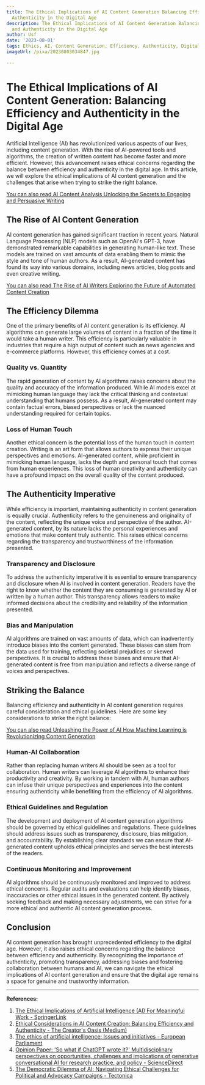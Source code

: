 ```yaml
---
title: The Ethical Implications of AI Content Generation Balancing Efficiency and
  Authenticity in the Digital Age
description: The Ethical Implications of AI Content Generation Balancing Efficiency
  and Authenticity in the Digital Age
author: Usf
date: '2023-08-01'
tags: Ethics, AI, Content Generation, Efficiency, Authenticity, Digital Age
imageUrl: /pixa/20230803034847.jpg

---
```

# The Ethical Implications of AI Content Generation: Balancing Efficiency  and Authenticity in the Digital Age

Artificial Intelligence (AI) has revolutionized various aspects of our lives, including content generation. With the rise of AI-powered tools and algorithms, the creation of  written content has become faster and more  efficient. However, this advancement raises ethical concerns regarding the balance between efficiency and authenticity in the digital age. In this article, we will explore  the ethical implications of AI content  generation and  the challenges that arise when trying  to strike the right  balance.

[You can also read AI Content Analysis Unlocking the Secrets to Engaging and Persuasive Writing](AI%20Content%20Analysis%20Unlocking%20the%20Secrets%20to%20Engaging%20and%20Persuasive%20Writing)


## The  Rise of AI Content Generation

AI content  generation  has gained  significant traction in recent years. Natural Language Processing (NLP) models such as OpenAI's GPT-3,  have demonstrated remarkable capabilities in  generating  human-like text. These models are trained on  vast amounts of data enabling them to mimic the style and tone of human authors.  As a result, AI-generated content has found its way into various  domains, including news articles,  blog posts and even creative writing.

[You  can also read The Rise  of AI Writers Exploring the Future of Automated Content Creation](The%20Rise%20of%20AI%20Writers%20Exploring%20the%20Future%20of%20Automated%20Content%20Creation)


## The Efficiency Dilemma

One of the primary benefits of AI  content generation is its efficiency. AI algorithms can generate large volumes of content in a fraction of the time it would take a human  writer. This  efficiency is particularly valuable in industries that  require a high output of content such  as  news agencies and e-commerce platforms. However, this efficiency comes at a cost.

### Quality vs. Quantity

The rapid generation of content by  AI algorithms raises concerns about the quality  and accuracy of the  information  produced. While AI models excel at mimicking human language they lack the critical thinking and contextual understanding that humans possess. As a result, AI-generated content may contain  factual errors, biased perspectives or lack the nuanced understanding required for certain topics.

###  Loss of Human Touch

Another ethical concern is the potential loss of the human touch  in content  creation. Writing is an  art form that allows authors to express their unique perspectives and emotions. AI-generated content, while proficient  in mimicking  human language, lacks the depth and personal touch that comes from human experiences. This loss of human creativity and authenticity can have a profound impact on the overall quality of the content  produced.

## The Authenticity Imperative

While  efficiency is important, maintaining authenticity  in content generation is equally crucial. Authenticity refers to the  genuineness  and originality of the content, reflecting  the unique voice and perspective of the author. AI-generated content, by its nature lacks the personal experiences and emotions that make content  truly authentic. This raises ethical concerns regarding the transparency and trustworthiness of the information presented.

### Transparency and Disclosure

To  address the authenticity imperative it is  essential  to ensure transparency and disclosure when AI is  involved in content generation. Readers have the right to know whether the content they are consuming is generated by AI or written by a human author. This transparency allows readers to make informed decisions about the credibility and reliability of  the information presented.

### Bias and  Manipulation

AI algorithms are trained on vast amounts of  data, which can inadvertently introduce biases into the  content generated. These biases can  stem from the data used for training, reflecting societal prejudices  or skewed perspectives. It is crucial to  address  these biases and ensure that AI-generated content is free from manipulation and reflects a diverse  range of voices and perspectives.

## Striking the Balance

Balancing efficiency and authenticity in AI content generation requires careful consideration and ethical guidelines. Here are some key considerations to strike the right balance:

[You can also read Unleashing the Power of  AI How Machine Learning is Revolutionizing Content Generation](Unleashing%20the%20Power%20of%20AI%20How%20Machine%20Learning%20is%20Revolutionizing%20Content%20Generation)


### Human-AI Collaboration

Rather than replacing human writers AI should be seen as a  tool for collaboration. Human writers can  leverage  AI algorithms to  enhance their productivity  and  creativity. By working in tandem  with AI, human authors can infuse their unique perspectives and experiences into the content ensuring authenticity while benefiting from the efficiency of AI algorithms.

### Ethical Guidelines and Regulation

The  development and deployment of AI content generation algorithms should be governed by ethical guidelines and regulations. These  guidelines  should address issues such as transparency, disclosure, bias mitigation, and accountability. By establishing clear standards we can ensure that AI-generated content upholds ethical principles and serves the best interests of the readers.

### Continuous  Monitoring  and Improvement

AI  algorithms should be continuously  monitored and improved to address ethical  concerns. Regular audits  and evaluations can help identify biases, inaccuracies or  other  ethical issues in the generated content. By actively seeking feedback and making necessary adjustments, we can strive for a more ethical and authentic AI content generation process.

## Conclusion

AI content generation has brought unprecedented efficiency to the digital age. However, it also raises ethical concerns regarding the balance between  efficiency and authenticity. By  recognizing the importance of authenticity,  promoting transparency, addressing biases and fostering collaboration between humans  and AI, we can navigate the ethical implications  of  AI content  generation and  ensure that the digital age remains a space  for genuine and trustworthy information.

---

**References:**

1. [The Ethical Implications of Artificial  Intelligence (AI) For Meaningful Work - SpringerLink](https://link.springer.com/article/10.1007/s10551-023-05339-7)
2. [Ethical Considerations in AI Content Creation: Balancing Efficiency  and Authenticity - The Creator's Oasis (Medium)](https://medium.com/the-creators-oasis/ethical-considerations-in-ai-content-creation-balancing-efficiency-and-authenticity-aa14354f8c8e)
3. [The ethics  of artificial intelligence: Issues  and initiatives - European Parliament](https://www.europarl.europa.eu/RegData/etudes/STUD/2020/634452/EPRS_STU(2020)634452_EN.pdf)
4. [Opinion Paper: 'So what if ChatGPT wrote it?' Multidisciplinary perspectives on opportunities,  challenges and implications of generative conversational AI for research practice, and policy - ScienceDirect](https://www.sciencedirect.com/science/article/pii/S0268401223000233)
5. [The Democratic Dilemma of AI: Navigating Ethical Challenges for Political and Advocacy Campaigns - Tectonica](https://www.tectonica.co/ai_ethics)